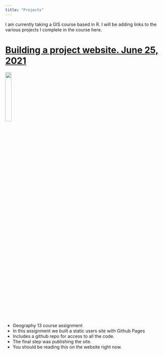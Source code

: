 ```yaml
---
title: "Projects"
---
```


I am currently taking a GIS course based in R. I will be adding links to the various projects I complete in the course here.

# [<i class="fas fa-book"></i> Building a project website. June 25, 2021](https://mikejohnson51.github.io/spds/lab-01.html)
![](./img/my-website-screenshot.png){width=20%}

- Geography 13 course assignment
- In this assignment we built a static users site with Github Pages 
- Includes a github repo for access to all the code.
- The final step was publishing the site.
- You should be reading this on the website right now.
